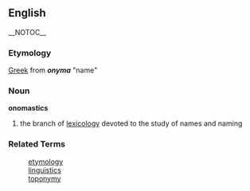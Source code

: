 == English == __NOTOC__
=== Etymology ===
[[Greek]] from '''''onyma''''' "name"

=== Noun ===
'''onomastics'''
# the branch of [[lexicology]] devoted to the study of names and naming

=== Related Terms ===
: [[etymology]]
: [[linguistics]]
: [[toponymy]]